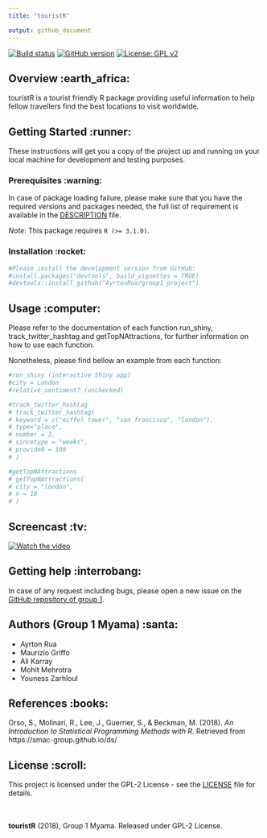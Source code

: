 ---
title: "touristR"

output: github_document
---

[![Build status](https://img.shields.io/badge/build-passing-green.svg)](https://github.com/AyrtonRua/group1_project)
[![GitHub version](https://img.shields.io/badge/Package%20version-1.0.0-orange.svg)](https://github.com/AyrtonRua/group1_project)
[![License: GPL v2](https://img.shields.io/badge/License-GPL%20v2-blue.svg)](https://www.gnu.org/licenses/old-licenses/gpl-2.0.en.html)

## Overview :earth_africa:

touristR is a tourist friendly R package providing useful information to 
help fellow travellers find the best locations to visit worldwide.


## Getting Started :runner:
These instructions will get you a copy of the project up and running on your local machine for development and testing purposes.

### Prerequisites :warning:

In case of package loading failure, please make sure that you have the 
required versions and packages needed, the full list of requirement is 
available in the [DESCRIPTION](https://github.com/AyrtonRua/group1_project/blob/master/DESCRIPTION) file.  

*Note*: This package requires `R (>= 3.1.0)`.

### Installation :rocket:

```{r, eval = FALSE}

#Please install the development version from GitHub:
#install.packages("devtools", build_vignettes = TRUE)
#devtools::install_github("AyrtonRua/group1_project")

```

## Usage :computer:

Please refer to the documentation of each function run_shiny, 
track_twitter_hashtag and getTopNAttractions, for further information
on how to use each function.  

Nonetheless, please find bellow an example from each function:

```{r, eval = FALSE}

#run_shiny (interactive Shiny app)
#city = London
#relative_sentiment? (unchecked)

#track_twitter_hashtag
# track_twitter_hashtag(
# keyword = c("eiffel tower", "san francisco", "london"),
# type="place",
# number = 2,
# sincetype = "weeks",
# provideN = 100
# )

#getTopNAttractions
# getTopNAttractions(
# city = "london",
# n = 10
# )

```

## Screencast :tv:

<!-- Video Presentation of the group

https://stackoverflow.com/questions/4279611/how-to-embed-a-video-into-github-readme-md


https://stackoverflow.com/questions/11804820/embed-a-youtube-video

http://embedyoutube.org/

-->
[![Watch the video](https://i.imgur.com/vKb2F1B.png)](https://youtu.be/vt5fpE0bzSY)




## Getting help :interrobang:

In case of any request including bugs, please open a new issue on the 
[GitHub repository of group 1](https://github.com/AyrtonRua/group1_project).


## Authors (Group 1 Myama) :santa:


* Ayrton Rua
* Maurizio Griffo
* Ali Karray
* Mohit Mehrotra
* Youness Zarhloul 


## References :books:

Orso, S., Molinari, R., Lee, J., Guerrier, S., & Beckman, M. (2018). 
*An Introduction to Statistical Programming Methods with R*. 
Retrieved from https://smac-group.github.io/ds/


## License :scroll:

This project is licensed under the GPL-2 License - see the [LICENSE](https://github.com/AyrtonRua/group1_project/blob/master/LICENSE) file for details.


<br><br>
**touristR** (2018), Group 1 Myama. Released under GPL-2 License.



